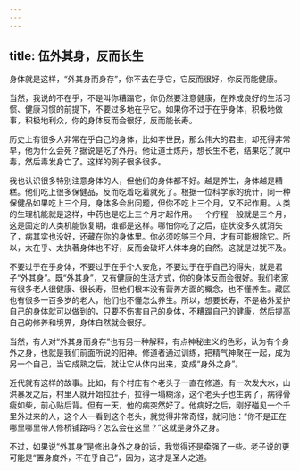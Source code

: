 ```yaml
---
---
---
```

title: 伍外其身，反而长生
---




身体就是这样，“外其身而身存”，你不去在乎它，它反而很好，你反而能健康。

当然，我说的不在乎，不是叫你糟蹋它，你仍然要注意健康，在养成良好的生活习惯、健康习惯的前提下，不要过多地在乎它。如果你不过于在乎身体，积极地做事，积极地利众，你的身体反而会很好，反而能长寿。

历史上有很多人非常在乎自己的身体，比如李世民，那么伟大的君主，却死得非常早，他为什么会死？据说是吃了外丹。他让道士炼丹，想长生不老，结果吃了就中毒，然后毒发身亡了。这样的例子很多很多。

我也认识很多特别注意身体的人，但他们的身体都不好。越是养生，身体越是糟糕。他们吃上很多保健品，反而吃着吃着就死了。根据一位科学家的统计，同一种保健品如果吃上三个月，身体多会出问题，但你不吃上三个月，又不起作用。人类的生理机能就是这样，中药也是吃上三个月才起作用。一个疗程一般就是三个月，这是固定的人类机能恢复期，谁都是这样。哪怕你吃了之后，症状没多久就消失了，病其实也没好，还藏在你的身体里。你必须吃够三个月，才有可能根除它。所以，太在乎、太执著身体也不好，反而会破坏人体本身的自然。这就是过犹不及。

不要过于在乎身体，不要过于在乎个人安危，不要过于在乎自己的得失，就是君子“外其身”。既“外其身”，又有健康的生活方式，你的身体反而会很好。我们老家有很多老人很健康、很长寿，但他们根本没有营养方面的概念，也不懂养生。藏区也有很多一百多岁的老人，他们也不懂怎么养生。所以，想要长寿，不是格外爱护自己的身体就可以做到的，只要不伤害自己的身体，不糟蹋自己的健康，然后提高自己的修养和境界，身体自然就会很好。

当然，有人对“外其身而身存”也有另一种解释，有点神秘主义的色彩，认为有个身外之身，也就是我们前面所说的阳神。修道者通过训练，把精气神聚在一起，成为另一个自己，当它成熟之后，就让它从体内出来，变成“身外之身”。

近代就有这样的故事。比如，有个村庄有个老头子一直在修道。有一次发大水，山洪暴发之后，村里人就开始拉肚子，拉得一塌糊涂，这个老头子也生病了，病得骨瘦如柴，前心贴后背。但有一天，他的病突然好了。他病好之后，刚好碰见一个千里外过来的人，这个人一看到这个老头，就觉得非常奇怪，就问他：“你不是正在哪里哪里带人修桥铺路吗？怎么会在这里？”这就是身外之身。

不过，如果说“外其身”是修出身外之身的话，我觉得还是牵强了一些。老子说的更可能是“置身度外，不在乎自己”，因为，这才是圣人之道。